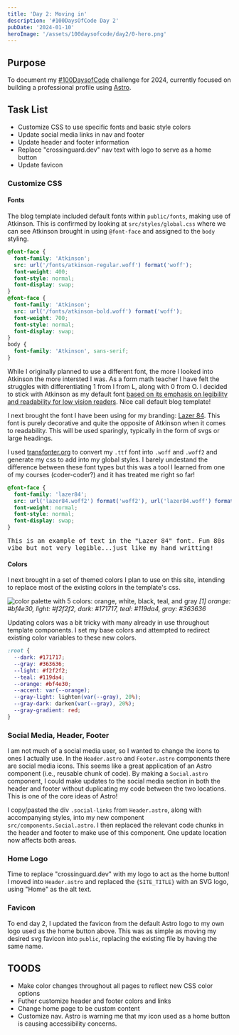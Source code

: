 ```yaml
---
title: 'Day 2: Moving in'
description: '#100DaysOfCode Day 2'
pubDate: '2024-01-10'
heroImage: '/assets/100daysofcode/day2/0-hero.png'
---
```


## Purpose

To document my [#100DaysofCode](https://www.100daysofcode.com/) challenge for 2024, currently focused on building a professional profile using [Astro](https://astro.build/).

## Task List

- Customize CSS to use specific fonts and basic style colors
- Update social media links in nav and footer
- Update header and footer information
- Replace "crossinguard.dev" nav text with logo to serve as a home button
- Update favicon

### Customize CSS

#### Fonts

The blog template included default fonts within `public/fonts`, making use of Atkinson. This is confirmed by looking at `src/styles/global.css` where we can see Atkinson brought in using `@font-face` and assigned to the `body` styling.

```css
@font-face {
  font-family: 'Atkinson';
  src: url('/fonts/atkinson-regular.woff') format('woff');
  font-weight: 400;
  font-style: normal;
  font-display: swap;
}
@font-face {
  font-family: 'Atkinson';
  src: url('/fonts/atkinson-bold.woff') format('woff');
  font-weight: 700;
  font-style: normal;
  font-display: swap;
}
body {
  font-family: 'Atkinson', sans-serif;
}
```

While I originally planned to use a different font, the more I looked into Atkinson the more intersted I was. As a form math teacher I have felt the struggles with differentiating 1 from l from L, along with 0 from O. I decided to stick with Atkinson as my default font [based on its emphasis on legibility and readability for low vision readers](https://brailleinstitute.org/freefont). Nice call default blog template!

I next brought the font I have been using for my branding: [Lazer 84](https://sunrise-digital.net/font.html). This font is purely decorative and quite the opposite of Atkinson when it comes to readability. This will be used sparingly, typically in the form of svgs or large headings.

I used [transfonter.org](https://transfonter.org/) to convert my `.ttf` font into `.woff` and `.woff2` and generate my css to add into my global styles. I barely undestand the difference between these font types but this was a tool I learned from one of my courses (coder-coder?) and it has treated me right so far!

```css
@font-face {
  font-family: 'lazer84';
  src: url('lazer84.woff2') format('woff2'), url('lazer84.woff') format('woff');
  font-weight: normal;
  font-style: normal;
  font-display: swap;
}
```

<span style="font-family: 'lazer84', monospace;">
  This is an example of text in the "Lazer 84" font. Fun 80s vibe but not very
  legible...just like my hand writting!
</span>

#### Colors

I next brought in a set of themed colors I plan to use on this site, intending to replace most of the existing colors in the template's css.

![color palette with 5 colors: orange, white, black, teal, and gray](/assets/100daysofcode/day2/1-palette.png)
_[1] orange: #bf4e30, light: #f2f2f2, dark: #171717, teal: #119da4, gray: #363636_

Updating colors was a bit tricky with many already in use throughout template components. I set my base colors and attempted to redirect existing color variables to these new colors.

```css
:root {
  --dark: #171717;
  --gray: #363636;
  --light: #f2f2f2;
  --teal: #119da4;
  --orange: #bf4e30;
  --accent: var(--orange);
  --gray-light: lighten(var(--gray), 20%);
  --gray-dark: darken(var(--gray), 20%);
  --gray-gradient: red;
}
```

### Social Media, Header, Footer

I am not much of a social media user, so I wanted to change the icons to ones I actually use. In the `Header.astro` and `Footer.astro` components there are social media icons. This seems like a great application of an Astro component (i.e., reusable chunk of code). By making a `Social.astro` component, I could make updates to the social media section in both the header and footer without duplicating my code between the two locations. This is one of the core ideas of Astro!

I copy/pasted the div `.social-links` from `Header.astro`, along with accompanying styles, into my new component `src/components.Social.astro`. I then replaced the relevant code chunks in the header and footer to make use of this component. One update location now affects both areas.

### Home Logo

Time to replace "crossinguard.dev" with my logo to act as the home button! I moved into `Header.astro` and replaced the `{SITE_TITLE}` with an SVG logo, using "Home" as the alt text.

### Favicon

To end day 2, I updated the favicon from the default Astro logo to my own logo used as the home button above. This was as simple as moving my desired svg favicon into `public`, replacing the existing file by having the same name.

## TOODS

- Make color changes throughout all pages to reflect new CSS color options
- Futher customize header and footer colors and links
- Change home page to be custom content
- Customize nav. Astro is warning me that my icon used as a home button is causing accessibility concerns.
